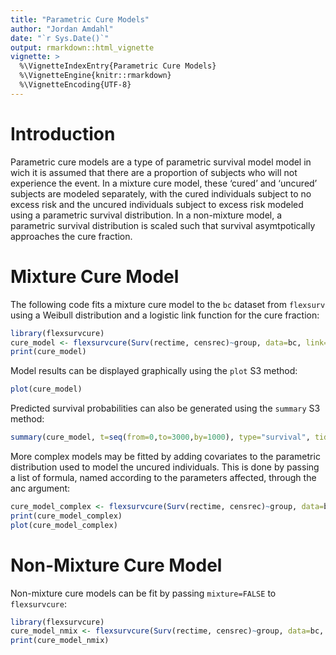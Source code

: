 ```yaml
---
title: "Parametric Cure Models"
author: "Jordan Amdahl"
date: "`r Sys.Date()`"
output: rmarkdown::html_vignette
vignette: >
  %\VignetteIndexEntry{Parametric Cure Models}
  %\VignetteEngine{knitr::rmarkdown}
  %\VignetteEncoding{UTF-8}
---
```


# Introduction

Parametric cure models are a type of parametric survival model model in wich it is assumed that there are a proportion of subjects who will not experience the event. In a mixture cure model, these 'cured' and 'uncured' subjects are modeled separately, with the cured individuals subject to no excess risk and the uncured individuals subject to excess risk modeled using a parametric survival distribution. In a non-mixture model, a parametric survival distribution is scaled such that survival asymtpotically approaches the cure fraction.


# Mixture Cure Model

The following code fits a mixture cure model to the `bc` dataset from `flexsurv` using a Weibull distribution and a logistic link function for the cure fraction:

```r
library(flexsurvcure)
cure_model <- flexsurvcure(Surv(rectime, censrec)~group, data=bc, link="logistic", dist="weibullPH", mixture=T)
print(cure_model)
```

Model results can be displayed graphically using the `plot` S3 method:
```r
plot(cure_model)
```

Predicted survival probabilities can also be generated using the `summary` S3 method:
```r
summary(cure_model, t=seq(from=0,to=3000,by=1000), type="survival", tidy=T)
```

More complex models may be fitted by adding covariates to the parametric distribution used to model the uncured individuals.  This is done by passing a list of formula, named according to the parameters affected, through the anc argument:
```r
cure_model_complex <- flexsurvcure(Surv(rectime, censrec)~group, data=bc, link="logistic", dist="weibullPH", mixture=T, anc=list(scale=~group))
print(cure_model_complex)
plot(cure_model_complex)
```

# Non-Mixture Cure Model

Non-mixture cure models can be fit by passing `mixture=FALSE` to `flexsurvcure`:

```r
library(flexsurvcure)
cure_model_nmix <- flexsurvcure(Surv(rectime, censrec)~group, data=bc, link="loglog", dist="weibullPH", mixture=F)
print(cure_model_nmix)
```
